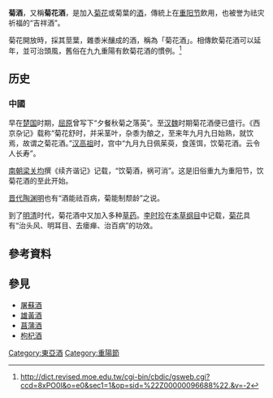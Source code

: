 '''菊酒'''，又稱'''菊花酒'''，是加入[[菊花|菊花]]或菊葉的[[酒|酒]]，傳統上在[[重阳节|重阳节]]飲用，也被誉为祛灾祈福的“吉祥酒”。

菊花開放時，採其莖葉，雜黍米釀成的酒，稱為「菊花酒」。相傳飲菊花酒可以延年，並可治頭風，舊俗在九九重陽有飲菊花酒的慣例。<ref>http://dict.revised.moe.edu.tw/cgi-bin/cbdic/gsweb.cgi?ccd=8xPO0l&o=e0&sec1=1&op=sid=%22Z00000096688%22.&v=-2</ref>

== 历史 ==
===中國===
早在[[楚国|楚国]]时期，[[屈原|屈原]]曾写下“夕餐秋菊之落英”。至[[汉|汉]][[魏|魏]]时期菊花酒便已盛行。《西京杂记》载称“菊花舒时，并采茎叶，杂黍为酿之，至来年九月九日始熟，就饮焉，故谓之菊花酒。”[[汉高祖|汉高祖]]时，宫中“九月九日佩茱萸，食莲饵，饮菊花酒。云令人长寿”。

[[南朝|南朝]][[梁关均|梁关均]]撰《续齐谐记》记载，“饮菊酒，祸可消”。这是旧俗重九为重阳节，饮菊花酒的至此开始。

[[晋代|晋代]][[陶渊明|陶渊明]]也有“酒能祛百病，菊能制颓龄”之说。

到了[[明清|明清]]时代，菊花酒中又加入多种[[草药|草药]]。[[李时珍|李时珍]]在[[本草纲目|本草纲目]]中记载，[[菊花|菊花]]具有“治头风、明耳目、去瘘瘅、治百病”的功效。

== 參考資料 ==
{{reflist}}

==參見==
*[[屠蘇酒|屠蘇酒]]
*[[雄黃酒|雄黃酒]]
*[[菖蒲酒|菖蒲酒]]
*[[枸杞酒|枸杞酒]]

[[Category:東亞酒|Category:東亞酒]]
[[Category:重陽節|Category:重陽節]]
